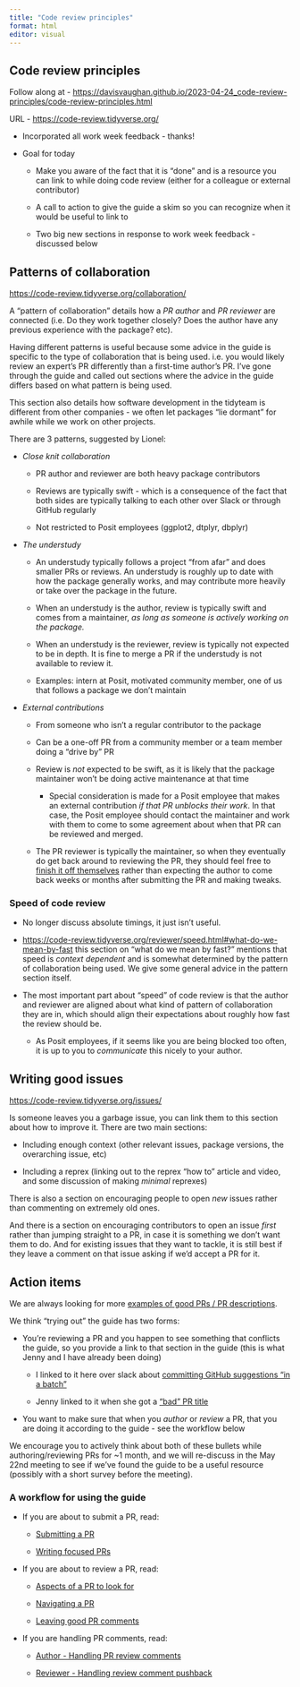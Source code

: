 ```yaml
---
title: "Code review principles"
format: html
editor: visual
---
```


## Code review principles

Follow along at - <https://davisvaughan.github.io/2023-04-24_code-review-principles/code-review-principles.html>

URL - <https://code-review.tidyverse.org/>

-   Incorporated all work week feedback - thanks!

-   Goal for today

    -   Make you aware of the fact that it is "done" and is a resource you can link to while doing code review (either for a colleague or external contributor)

    -   A call to action to give the guide a skim so you can recognize when it would be useful to link to

    -   Two big new sections in response to work week feedback - discussed below

## Patterns of collaboration

<https://code-review.tidyverse.org/collaboration/>

A "pattern of collaboration" details how a *PR author* and *PR reviewer* are connected (i.e. Do they work together closely? Does the author have any previous experience with the package? etc).

Having different patterns is useful because some advice in the guide is specific to the type of collaboration that is being used.
i.e. you would likely review an expert's PR differently than a first-time author's PR.
I've gone through the guide and called out sections where the advice in the guide differs based on what pattern is being used.

This section also details how software development in the tidyteam is different from other companies - we often let packages "lie dormant" for awhile while we work on other projects.

There are 3 patterns, suggested by Lionel:

-   *Close knit collaboration*

    -   PR author and reviewer are both heavy package contributors

    -   Reviews are typically swift - which is a consequence of the fact that both sides are typically talking to each other over Slack or through GitHub regularly

    -   Not restricted to Posit employees (ggplot2, dtplyr, dbplyr)

-   *The understudy*

    -   An understudy typically follows a project "from afar" and does smaller PRs or reviews.
        An understudy is roughly up to date with how the package generally works, and may contribute more heavily or take over the package in the future.

    -   When an understudy is the author, review is typically swift and comes from a maintainer, *as long as someone is actively working on the package.*

    -   When an understudy is the reviewer, review is typically not expected to be in depth.
        It is fine to merge a PR if the understudy is not available to review it.

    -   Examples: intern at Posit, motivated community member, one of us that follows a package we don't maintain

-   *External contributions*

    -   From someone who isn't a regular contributor to the package

    -   Can be a one-off PR from a community member or a team member doing a "drive by" PR

    -   Review is *not* expected to be swift, as it is likely that the package maintainer won't be doing active maintenance at that time

        -   Special consideration is made for a Posit employee that makes an external contribution *if that PR unblocks their work*. In that case, the Posit employee should contact the maintainer and work with them to come to some agreement about when that PR can be reviewed and merged.

    -   The PR reviewer is typically the maintainer, so when they eventually do get back around to reviewing the PR, they should feel free to [finish it off themselves](https://code-review.tidyverse.org/reviewer/comments.html#sec-finishing-off-an-external-contribution) rather than expecting the author to come back weeks or months after submitting the PR and making tweaks.

### Speed of code review

-   No longer discuss absolute timings, it just isn't useful.

-   <https://code-review.tidyverse.org/reviewer/speed.html#what-do-we-mean-by-fast> this section on "what do we mean by fast?" mentions that speed is *context dependent* and is somewhat determined by the pattern of collaboration being used.
    We give some general advice in the pattern section itself.

-   The most important part about "speed" of code review is that the author and reviewer are aligned about what kind of pattern of collaboration they are in, which should align their expectations about roughly how fast the review should be.

    -   As Posit employees, if it seems like you are being blocked too often, it is up to you to *communicate* this nicely to your author.

## Writing good issues

<https://code-review.tidyverse.org/issues/>

Is someone leaves you a garbage issue, you can link them to this section about how to improve it.
There are two main sections:

-   Including enough context (other relevant issues, package versions, the overarching issue, etc)

-   Including a reprex (linking out to the reprex "how to" article and video, and some discussion of making *minimal* reprexes)

There is also a section on encouraging people to open *new* issues rather than commenting on extremely old ones.

And there is a section on encouraging contributors to open an issue *first* rather than jumping straight to a PR, in case it is something we don't want them to do.
And for existing issues that they want to tackle, it is still best if they leave a comment on that issue asking if we'd accept a PR for it.

## Action items

We are always looking for more [examples of good PRs / PR descriptions](https://code-review.tidyverse.org/author/submitting.html#sec-good-pr-descriptions).

We think "trying out" the guide has two forms:

-   You're reviewing a PR and you happen to see something that conflicts the guide, so you provide a link to that section in the guide (this is what Jenny and I have already been doing)

    -   I linked to it here over slack about [committing GitHub suggestions "in a batch"](https://positpbc.slack.com/archives/C03G9NVST/p1681493078203409?thread_ts=1681491062.152139&cid=C03G9NVST)

    -   Jenny linked to it when she got a ["bad" PR title](https://github.com/r-dbi/bigrquery/pull/512#issuecomment-1511687647)

-   You want to make sure that when you *author* or *review* a PR, that you are doing it according to the guide - see the workflow below

We encourage you to actively think about both of these bullets while authoring/reviewing PRs for \~1 month, and we will re-discuss in the May 22nd meeting to see if we've found the guide to be a useful resource (possibly with a short survey before the meeting).

### A workflow for using the guide

-   If you are about to submit a PR, read:

    -   [Submitting a PR](https://code-review.tidyverse.org/author/submitting.html)

    -   [Writing focused PRs](https://code-review.tidyverse.org/author/focused.html)

-   If you are about to review a PR, read:

    -   [Aspects of a PR to look for](https://code-review.tidyverse.org/reviewer/aspects.html)

    -   [Navigating a PR](https://code-review.tidyverse.org/reviewer/navigate.html)

    -   [Leaving good PR comments](https://code-review.tidyverse.org/reviewer/comments.html)

-   If you are handling PR comments, read:

    -   [Author - Handling PR review comments](https://code-review.tidyverse.org/author/handling-comments.html)

    -   [Reviewer - Handling review comment pushback](https://code-review.tidyverse.org/reviewer/pushback.html)
